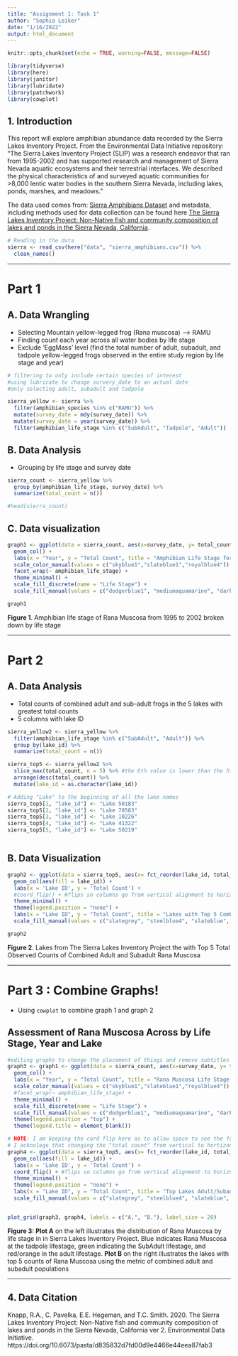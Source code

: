 ```yaml
---
title: "Assignment 1: Task 1"
author: "Sophia Leiker"
date: "1/16/2022"
output: html_document
---
```


```r
knitr::opts_chunk$set(echo = TRUE, warning=FALSE, message=FALSE)

library(tidyverse)
library(here)
library(janitor)
library(lubridate)
library(patchwork)
library(cowplot)
```

## 1. Introduction

This report will explore amphibian abundance data recorded by the Sierra Lakes Inventory Project. From the Environmental Data Initiative repository: “The Sierra Lakes Inventory Project (SLIP) was a research endeavor that ran from 1995-2002 and has supported research and management of Sierra Nevada aquatic ecosystems and their terrestrial interfaces. We described the physical characteristics of and surveyed aquatic communities for >8,000 lentic water bodies in the southern Sierra Nevada, including lakes, ponds, marshes, and meadows.”

The data used comes from: [Sierra Amphibians Dataset](https://doi.org/10.6073/pasta/d835832d7fd00d9e4466e44eea87fab3) and metadata, including methods used for data collection can be found here [The Sierra Lakes Inventory Project: Non-Native fish and community composition of lakes and ponds in the Sierra Nevada, California](https://portal.edirepository.org/nis/metadataviewer?packageid=edi.577.2).


```r
# Reading in the data
sierra <- read_csv(here("data", "sierra_amphibians.csv")) %>% 
  clean_names()

```

***

# Part 1

## A. Data Wrangling 
- Selecting Mountain yellow-legged frog (Rana muscosa) --> RAMU
- Finding count each year across all water bodies by life stage
- Exclude 'EggMass' level (find the total number of adult, subadult, and tadpole yellow-legged frogs observed in the entire study region by life stage and year)

```r
# filtering to only include certain species of interest
#using lubricate to change survery_date to an actual date 
#only selecting adult, subadult and tadpole

sierra_yellow <- sierra %>% 
  filter(amphibian_species %in% c("RAMU")) %>% 
  mutate(survey_date = mdy(survey_date)) %>% 
  mutate(survey_date = year(survey_date)) %>% 
  filter(amphibian_life_stage %in% c("SubAdult", "Tadpole", "Adult"))
```

## B. Data Analysis
- Grouping by life stage and survey date

```r
sierra_count <- sierra_yellow %>% 
  group_by(amphibian_life_stage, survey_date) %>% 
  summarize(total_count = n())

#head(sierra_count)

```

## C. Data visualization

```r
graph1 <- ggplot(data = sierra_count, aes(x=survey_date, y= total_count, fill= amphibian_life_stage)) +
  geom_col() +
  labs(x = "Year", y = "Total Count", title = "Amphibian Life Stage for Rana Muscosa in Sierra Lakes Inventory Project", subtitle = "Data from: Knapp, R.A. 2020. The Sierra Lakes Inventory Project") +
  scale_color_manual(values = c("skyblue1","slateblue1","royalblue4")) +
  facet_wrap(~ amphibian_life_stage) +
  theme_minimal() +
  scale_fill_discrete(name = "Life Stage") +
  scale_fill_manual(values = c("dodgerblue1", "mediumaquamarine", "darkorchid3"))

graph1
```

**Figure 1**. Amphibian life stage of Rana Muscosa from 1995 to 2002 broken down by life stage

***

# Part 2

## A. Data Analysis
- Total counts of combined adult and sub-adult frogs in the 5 lakes with greatest total counts
- 5 columns with lake ID

```r
sierra_yellow2 <- sierra_yellow %>% 
  filter(amphibian_life_stage %in% c("SubAdult", "Adult")) %>% 
  group_by(lake_id) %>% 
  summarize(total_count = n())

sierra_top5 <- sierra_yellow2 %>% 
  slice_max(total_count, n = 5) %>% #the 6th value is lower than the 5th, so there are no ties between the 5th/6th
  arrange(desc(total_count)) %>% 
  mutate(lake_id = as.character(lake_id))

# Adding "Lake" to the beginning of all the lake names
sierra_top5[1, "lake_id"] <- "Lake 50183"
sierra_top5[2, "lake_id"] <- "Lake 70583"
sierra_top5[3, "lake_id"] <- "Lake 10226"
sierra_top5[4, "lake_id"] <- "Lake 41322"
sierra_top5[5, "lake_id"] <- "Lake 50219"



```

## B. Data Visualization
```r
graph2 <- ggplot(data = sierra_top5, aes(x= fct_reorder(lake_id, total_count), y = total_count)) + 
  geom_col(aes(fill = lake_id)) + 
  labs(x = 'Lake ID', y = 'Total Count') +
  #coord_flip() + #flips so columns go from vertical alignment to horizontal alginment
  theme_minimal() +
  theme(legend.position = "none") +
  labs(x = "Lake ID", y = "Total Count", title = "Lakes with Top 5 Combined Adult and Subadult Rana Muscosa Counts", subtitle = "Data from: Knapp, R.A. 2020. The Sierra Lakes Inventory Project") +
  scale_fill_manual(values = c("slategrey", "steelblue4", "slateblue", "steelblue3", "slateblue4"))

graph2
```

**Figure 2**. Lakes from The Sierra Lakes Inventory Project the with Top 5 Total Observed Counts of Combined Adult and Subadult Rana Muscosa

***

# Part 3 : Combine Graphs!
- Using `cowplot` to combine graph 1 and graph 2

## Assessment of Rana Muscosa Across by Life Stage, Year and Lake

```r
#editing graphs to change the placement of things and remove subtitles 
graph3 <- graph1 <- ggplot(data = sierra_count, aes(x=survey_date, y= total_count, fill= amphibian_life_stage)) +
  geom_col() +
  labs(x = "Year", y = "Total Count", title = "Rana Muscosa Life Stage by Year", subtitle = "Data from: Knapp, R.A. 2020.") +
  scale_color_manual(values = c("skyblue1","slateblue1","royalblue4")) +
  #facet_wrap(~ amphibian_life_stage) +
  theme_minimal() +
  scale_fill_discrete(name = "Life Stage") +
  scale_fill_manual(values = c("dodgerblue1", "mediumaquamarine", "darkorchid3")) +
  theme(legend.position = "top") +
  theme(legend.title = element_blank())

# NOTE: I am keeping the cord flip here as to allow space to see the full lake ID without them getting compressed
# I acknolege that changing the "total count" from vertical to hortizontal is not quite ideal
graph4 <- ggplot(data = sierra_top5, aes(x= fct_reorder(lake_id, total_count), y = total_count)) + 
  geom_col(aes(fill = lake_id)) + 
  labs(x = 'Lake ID', y = 'Total Count') +
  coord_flip() + #flips so columns go from vertical alignment to horizontal alginment
  theme_minimal() +
  theme(legend.position = "none") +
  labs(x = "Lake ID", y = "Total Count", title = "Top Lakes Adult/Subadult Pop.", subtitle = "Data from: Knapp, R.A. 2020.") +
  scale_fill_manual(values = c("slategrey", "steelblue4", "slateblue", "steelblue3", "slateblue4"))


plot_grid(graph3, graph4, labels = c("A.", "B."), label_size = 20)
```

**Figure 3: ** **Plot A** on the left illustrates the distribution of Rana Muscosa by life stage in in Sierra Lakes Inventory Project. Blue indicates Rana Muscosa at the tadpole lifestage, green indicating the SubAdult lifestage, and red/orange in the adult lifestage. **Plot B** on the right illustrates the lakes with top 5 counts of Rana Muscosa using the metric of combined adult and subadult populations


***

## 4. Data Citation

Knapp, R.A., C. Pavelka, E.E. Hegeman, and T.C. Smith. 2020. The Sierra Lakes Inventory Project: Non-Native fish and community composition of lakes and ponds in the Sierra Nevada, California ver 2. Environmental Data Initiative. https://doi.org/10.6073/pasta/d835832d7fd00d9e4466e44eea87fab3
